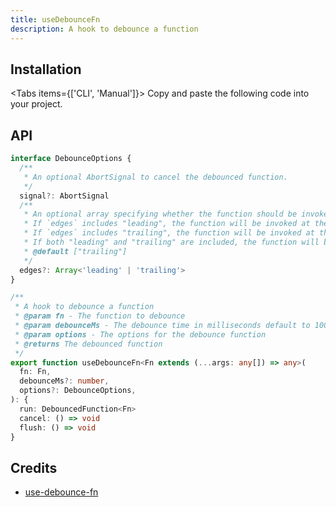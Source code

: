 ```yaml
---
title: useDebounceFn
description: A hook to debounce a function
---
```



<Demo01 />

## Installation

<Tabs items={['CLI', 'Manual']}>
  <Tab>
    <InstallCLI value='use-debounce-fn' />
  </Tab>
  <Tab>
    Copy and paste the following code into your project.
    <RegistrySourceCode value='use-debounce-fn' />
  </Tab>
</Tabs>

## API

```ts
interface DebounceOptions {
  /**
   * An optional AbortSignal to cancel the debounced function.
   */
  signal?: AbortSignal
  /**
   * An optional array specifying whether the function should be invoked on the leading edge, trailing edge, or both.
   * If `edges` includes "leading", the function will be invoked at the start of the delay period.
   * If `edges` includes "trailing", the function will be invoked at the end of the delay period.
   * If both "leading" and "trailing" are included, the function will be invoked at both the start and end of the delay period.
   * @default ["trailing"]
   */
  edges?: Array<'leading' | 'trailing'>
}

/**
 * A hook to debounce a function
 * @param fn - The function to debounce
 * @param debounceMs - The debounce time in milliseconds default to 1000
 * @param options - The options for the debounce function
 * @returns The debounced function
 */
export function useDebounceFn<Fn extends (...args: any[]) => any>(
  fn: Fn,
  debounceMs?: number,
  options?: DebounceOptions,
): {
  run: DebouncedFunction<Fn>
  cancel: () => void
  flush: () => void
}
```

## Credits

- [use-debounce-fn](https://ahooks.js.org/hooks/use-debounce-fn)
